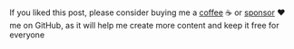 If you liked this post, please consider buying me a [coffee](https://buymeacoffee.com/chriswwweb) ☕ or [sponsor](https://github.com/sponsors/chrisweb) ❤️ me on GitHub, as it will help me create more content and keep it free for everyone
